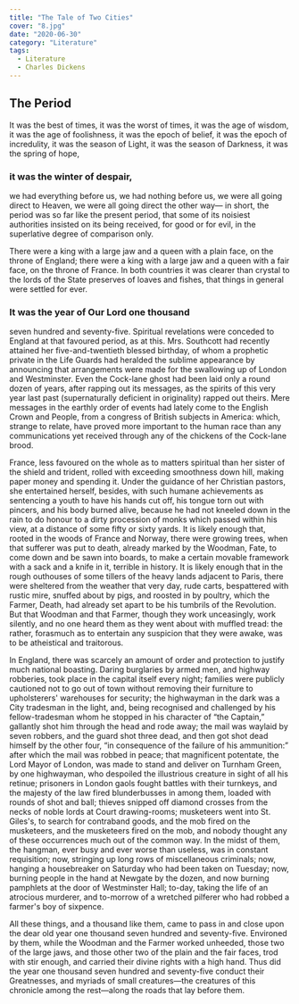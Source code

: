 ```yaml
---
title: "The Tale of Two Cities"
cover: "8.jpg"
date: "2020-06-30"
category: "Literature"
tags:
  - Literature
  - Charles Dickens
---
```


## The Period

It was the best of times,
it was the worst of times,
it was the age of wisdom,
it was the age of foolishness,
it was the epoch of belief,
it was the epoch of incredulity,
it was the season of Light,
it was the season of Darkness,
it was the spring of hope,

### it was the winter of despair,

we had everything before us, we had nothing before us, we were all going direct to Heaven, we were all going direct the other way— in short, the period was so far like the present period, that some of its noisiest authorities insisted on its being received, for good or for evil, in the superlative degree of comparison only.

There were a king with a large jaw and a queen with a plain face, on the throne of England; there were a king with a large jaw and a queen with a fair face, on the throne of France. In both countries it was clearer than crystal to the lords of the State preserves of loaves and fishes, that things in general were settled for ever.

### It was the year of Our Lord one thousand

seven hundred and seventy-five. Spiritual revelations were conceded to England at that favoured period, as at this. Mrs. Southcott had recently attained her five-and-twentieth blessed birthday, of whom a prophetic private in the Life Guards had heralded the sublime appearance by announcing that arrangements were made for the swallowing up of London and Westminster. Even the Cock-lane ghost had been laid only a round dozen of years, after rapping out its messages, as the spirits of this very year last past (supernaturally deficient in originality) rapped out theirs. Mere messages in the earthly order of events had lately come to the English Crown and People, from a congress of British subjects in America: which, strange to relate, have proved more important to the human race than any communications yet received through any of the chickens of the Cock-lane brood.

France, less favoured on the whole as to matters spiritual than her sister of the shield and trident, rolled with exceeding smoothness down hill, making paper money and spending it. Under the guidance of her Christian pastors, she entertained herself, besides, with such humane achievements as sentencing a youth to have his hands cut off, his tongue torn out with pincers, and his body burned alive, because he had not kneeled down in the rain to do honour to a dirty procession of monks which passed within his view, at a distance of some fifty or sixty yards. It is likely enough that, rooted in the woods of France and Norway, there were growing trees, when that sufferer was put to death, already marked by the Woodman, Fate, to come down and be sawn into boards, to make a certain movable framework with a sack and a knife in it, terrible in history. It is likely enough that in the rough outhouses of some tillers of the heavy lands adjacent to Paris, there were sheltered from the weather that very day, rude carts, bespattered with rustic mire, snuffed about by pigs, and roosted in by poultry, which the Farmer, Death, had already set apart to be his tumbrils of the Revolution. But that Woodman and that Farmer, though they work unceasingly, work silently, and no one heard them as they went about with muffled tread: the rather, forasmuch as to entertain any suspicion that they were awake, was to be atheistical and traitorous.

In England, there was scarcely an amount of order and protection to justify much national boasting. Daring burglaries by armed men, and highway robberies, took place in the capital itself every night; families were publicly cautioned not to go out of town without removing their furniture to upholsterers' warehouses for security; the highwayman in the dark was a City tradesman in the light, and, being recognised and challenged by his fellow-tradesman whom he stopped in his character of “the Captain,” gallantly shot him through the head and rode away; the mail was waylaid by seven robbers, and the guard shot three dead, and then got shot dead himself by the other four, “in consequence of the failure of his ammunition:” after which the mail was robbed in peace; that magnificent potentate, the Lord Mayor of London, was made to stand and deliver on Turnham Green, by one highwayman, who despoiled the illustrious creature in sight of all his retinue; prisoners in London gaols fought battles with their turnkeys, and the majesty of the law fired blunderbusses in among them, loaded with rounds of shot and ball; thieves snipped off diamond crosses from the necks of noble lords at Court drawing-rooms; musketeers went into St. Giles's, to search for contraband goods, and the mob fired on the musketeers, and the musketeers fired on the mob, and nobody thought any of these occurrences much out of the common way. In the midst of them, the hangman, ever busy and ever worse than useless, was in constant requisition; now, stringing up long rows of miscellaneous criminals; now, hanging a housebreaker on Saturday who had been taken on Tuesday; now, burning people in the hand at Newgate by the dozen, and now burning pamphlets at the door of Westminster Hall; to-day, taking the life of an atrocious murderer, and to-morrow of a wretched pilferer who had robbed a farmer's boy of sixpence.

All these things, and a thousand like them, came to pass in and close upon the dear old year one thousand seven hundred and seventy-five. Environed by them, while the Woodman and the Farmer worked unheeded, those two of the large jaws, and those other two of the plain and the fair faces, trod with stir enough, and carried their divine rights with a high hand. Thus did the year one thousand seven hundred and seventy-five conduct their Greatnesses, and myriads of small creatures—the creatures of this chronicle among the rest—along the roads that lay before them.
